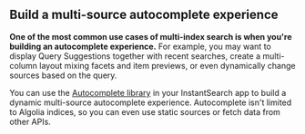 ## Build a multi-source autocomplete experience

  **One of the most common use cases of multi-index search is when you're building an autocomplete experience.** For example, you may want to display Query Suggestions together with recent searches, create a multi-column layout mixing facets and item previews, or even dynamically change sources based on the query.

  You can use the [Autocomplete library](/doc/ui-libraries/autocomplete/introduction/what-is-autocomplete/) in your InstantSearch app to build a dynamic multi-source autocomplete experience. Autocomplete isn't limited to Algolia indices, so you can even use static sources or fetch data from other APIs.